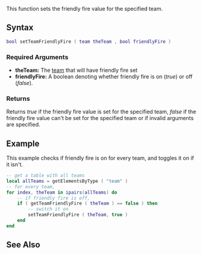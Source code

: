 
{{Server function}}
This function sets the friendly fire value for the specified team.

==Syntax== 
<syntaxhighlight lang="lua">
bool setTeamFriendlyFire ( team theTeam , bool friendlyFire )
</syntaxhighlight> 
{{OOP||[[/team.md|team]]:setFriendlyFire|friendlyFire|getTeamFriendlyFire}}
===Required Arguments=== 
*'''theTeam:''' The  [[/team.md|team]] that will have friendly fire set
*'''friendlyFire:''' A boolean denoting whether friendly fire is on (''true'') or off (''false'').

===Returns===
Returns ''true'' if the friendly fire value is set for the specified team, ''false'' if the friendly fire value can't be set for the specified team or if invalid arguments are specified.

==Example== 
This example checks if friendly fire is on for every team, and toggles it on if it isn't.
<syntaxhighlight lang="lua">
-- get a table with all teams
local allTeams = getElementsByType ( "team" )
-- for every team,
for index, theTeam in ipairs(allTeams) do
	-- if friendly fire is off,
	if ( getTeamFriendlyFire ( theTeam ) == false ) then
		-- switch it on
		setTeamFriendlyFire ( theTeam, true )
	end
end
</syntaxhighlight>

==See Also==
{{Team functions}}